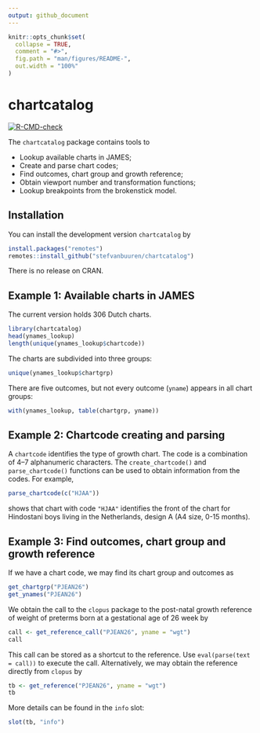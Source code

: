 ```yaml
---
output: github_document
---
```


<!-- README.md is generated from README.Rmd. Please edit that file -->

```r
knitr::opts_chunk$set(
  collapse = TRUE,
  comment = "#>",
  fig.path = "man/figures/README-",
  out.width = "100%"
)
```
# chartcatalog

<!-- badges: start -->
[![R-CMD-check](https://github.com/growthcharts/chartcatalog/workflows/R-CMD-check/badge.svg)](https://github.com/growthcharts/chartcatalog/actions)
<!-- badges: end -->

The `chartcatalog` package contains tools to

- Lookup available charts in JAMES;
- Create and parse chart codes;
- Find outcomes, chart group and growth reference;
- Obtain viewport number and transformation functions;
- Lookup breakpoints from the brokenstick model.

## Installation

You can install the development version `chartcatalog` by

```r
install.packages("remotes")
remotes::install_github("stefvanbuuren/chartcatalog")
```

There is no release on CRAN.

## Example 1: Available charts in JAMES

The current version holds 306 Dutch charts.

```r
library(chartcatalog)
head(ynames_lookup)
length(unique(ynames_lookup$chartcode))
```

The charts are subdivided into three groups: 

```r
unique(ynames_lookup$chartgrp)
```

There are five outcomes, but not every outcome (`yname`) appears in all chart groups:

```r
with(ynames_lookup, table(chartgrp, yname))
```

## Example 2: Chartcode creating and parsing

A `chartcode` identifies the type of growth chart. The code
is a combination of 4--7 alphanumeric characters. The `create_chartcode()` 
and `parse_chartcode()` functions can be used to obtain information 
from the codes. For example, 

```r
parse_chartcode(c("HJAA"))
```

shows that chart with code `"HJAA"` identifies the front of the chart for 
Hindostani boys living in the Netherlands, design A (A4 size, 0-15 months).

## Example 3: Find outcomes, chart group and growth reference

If we have a chart code, we may find its chart group and outcomes as

```r
get_chartgrp("PJEAN26")
get_ynames("PJEAN26")
```

We obtain the call to the `clopus` package to the post-natal growth reference 
of weight of preterms born at a gestational age of 26 week by

```r
call <- get_reference_call("PJEAN26", yname = "wgt")
call
```

This call can be stored as a shortcut to the reference. Use `eval(parse(text = call))` to execute the call.
Alternatively, we may obtain the reference directly from `clopus` by

```r
tb <- get_reference("PJEAN26", yname = "wgt")
tb
```

More details can be found in the `info` slot:

```r
slot(tb, "info")
```


